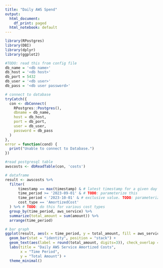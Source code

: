 ```yaml
---
title: "Daily AWS Spend"
output:
  html_document:
    df_print: paged
  html_notebook: default
---
```


```r
library(RPostgres)
library(DBI)
library(dplyr)
library(ggplot2)

#TODO: read this from config file
db_name = '<db name>'
db_host = '<db host>'
db_port = 5432
db_user = '<db user>'
db_pass = '<db user password>'

# connect to database
tryCatch({
  con <- dbConnect(
    RPostgres::Postgres(),
    dbname = db_name,
    host = db_host,
    port = db_port,
    user = db_user,
    password = db_pass
  )
},
error = function(cond) {
  print("Unable to connect to Database.")
})

#read postgresql table
awscosts <- dbReadTable(con, 'costs')

# dataframe
result <- awscosts %>%
  filter(
      timestamp == max(timestamp) & # latest timestamp for a given day
      time_period >= '2023-09-01' & # TODO: parameterize this
      time_period < '2023-10-01' & # exclusive value. TODO: parameterize this
      cost_type == 'AmortizedCost'
  ) %>% # TODO: do this for various cost types
  group_by(time_period, aws_service) %>%
  summarize(total_amount = sum(amount)) %>%
  arrange(time_period)

# bar graph
ggplot(result, aes(x = time_period, y = total_amount, fill = aws_service)) +
  geom_bar(stat = "identity", position = "stack") +
  geom_text(aes(label = round(total_amount, digits=3)), check_overlap = TRUE, angle = 90)
  labs(title = "Daily AWS Service Amortized Costs",
       x = "Time Period",
       y = "Total Amount") +
  theme_minimal()
```
